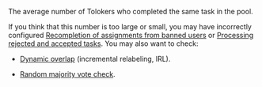The average number of Tolokers who completed the same task in the pool.

<Cut title="Recommendations">

If you think that this number is too large or small, you may have incorrectly configured [Recompletion of assignments from banned users](/docs/guide/restore-task-overlap) or [Processing rejected and accepted tasks](/docs/guide/reassessment-after-accepting). You may also want to check:

- [Dynamic overlap](/docs/guide/dynamic-overlap) (incremental relabeling, IRL).

- [Random majority vote check](/docs/guide/selective-mvote).

</Cut>
